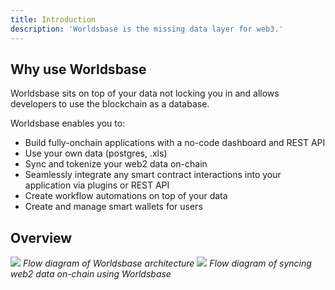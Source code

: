 ```yaml
---
title: Introduction
description: 'Worldsbase is the missing data layer for web3.'
---
```


## Why use Worldsbase

Worldsbase sits on top of your data not locking you in and allows developers to use the blockchain as a database.

Worldsbase enables you to:
- Build fully-onchain applications with a no-code dashboard and REST API
- Use your own data (postgres, .xls)
- Sync and tokenize your web2 data on-chain
- Seamlessly integrate any smart contract interactions into your application via plugins or REST API
- Create workflow automations on top of your data
- Create and manage smart wallets for users

## Overview

![](/images/architecture-main.png)
*Flow diagram of Worldsbase architecture*
![](/images/sync-on-chain.png)
*Flow diagram of syncing web2 data on-chain using Worldsbase*


